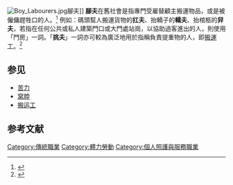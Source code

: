 {{expand|time=2011-04-08T11:58:50+00:00}}
[[File:Boy_Labourers.jpg|thumb]]腳夫]]
'''腳夫'''在舊社會是指專門受雇替顧主搬運物品，或是被僱傭趕牲口的人。<ref>{{cite|title=脚夫|url=https://cd.hwxnet.com/view/aafhfdiefjjepmfi.html|work=汉语词典}}</ref> 例如：碼頭幫人搬運貨物的'''扛夫'''、抬轎子的'''轎夫'''、抬棺柩的'''舁夫'''，若指在任何公共或私人建築門口或大門處站崗，以協助過客進出的人，則使用「門房」一詞。「'''挑夫'''」一詞亦可較為廣泛地用於指稱負責提重物的人，即[[搬運工|搬運工]]。<ref>{{cite web|url=http://db1x.sinica.edu.tw/caat/caat_rptcaatc.php?_op=?SUBJECT_ID:300025868|title=藝術與建築索引典—腳夫|accessdate=2011年4月8日|language=zh-tw}}{{dead link|date=2018年4月 |bot=InternetArchiveBot |fix-attempted=yes }}</ref>

==参见==
* [[苦力|苦力]]
* [[窝脖|窝脖]]
* [[搬运工|搬运工]]

== 参考文献 ==
{{Reflist}}

[[Category:傳統職業|Category:傳統職業]]
[[Category:體力勞動|Category:體力勞動]]
[[Category:個人照護與服務職業|Category:個人照護與服務職業]]